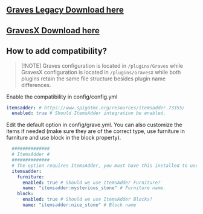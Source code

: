 
## [Graves Legacy Download here](https://www.spigotmc.org/resources/graves.74208/)

## [GravesX Download here](https://www.spigotmc.org/resources/gravesx.118271/)

## How to add compatibility?

> \[!NOTE] Graves configuration is located in `/plugins/Graves` while GravesX configuration is located in `/plugins/GravesX` while both plugins retain the same file structure besides plugin name differences.

Enable the compatibility in config/config.yml

```yaml
itemsadder: # https://www.spigotmc.org/resources/itemsadder.73355/
  enabled: true # Should ItemsAdder integration be enabled.
```

Edit the default option in config/grave.yml. You can also customize the items if needed (make sure they are of the correct type, use furniture in furniture and use block in the block property).

```yaml
  ##############
  # ItemsAdder #
  ##############
  # The option requires ItemsAdder, you must have this installed to use models.
  itemsadder:
    furniture:
      enabled: true # Should we use ItemsAdder Furniture?
      name: "itemsadder:mysterious_stone" # Furniture name.
    block:
      enabled: true # Should we use ItemsAdder Blocks?
      name: "itemsadder:nice_stone" # Block name
```